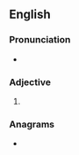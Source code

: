 ==English==

===Pronunciation===
* {{audio|En-us-neatest.ogg|Audio (US)|lang=en}}

===Adjective===
{{head|en|adjective superlative form}}

# {{en-superlative of|neat}}

===Anagrams===
* {{anagrams|en|enstate|satteen|teetans}}